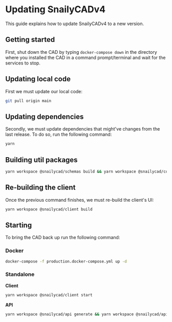 # Updating SnailyCADv4

This guide explains how to update SnailyCADv4 to a new version.

## Getting started

First, shut down the CAD by typing `docker-compose down` in the directory where you installed the CAD in a command prompt/terminal and wait for the services to stop.

## Updating local code

First we must update our local code:

```bash
git pull origin main
```

## Updating dependencies

Secondly, we must update dependencies that might've changes from the last release. To do so, run the following command:

```bash
yarn
```

## Building util packages

```bash
yarn workspace @snailycad/schemas build && yarn workspace @snailycad/config build
```

## Re-building the client

Once the previous command finishes, we must re-build the client's UI:

```bash
yarn workspace @snailycad/client build
```

## Starting

To bring the CAD back up run the following command:

### Docker

```bash
docker-compose -f production.docker-compose.yml up -d
```

### Standalone

**Client**

```bash
yarn workspace @snailycad/client start
```

**API**

```bash
yarn workspace @snailycad/api generate && yarn workspace @snailycad/api start
```
